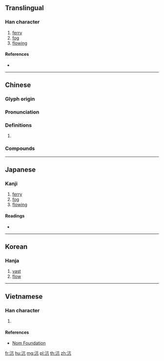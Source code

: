 {{character info/new}}
==Translingual==

===Han character===
{{Han char|rn=85|rad=水|as=04|sn=7|four=30117|canj=EYHN|ids=⿰氵亢}}

# [[ferry]]
# [[fog]]
# [[flow]]ing

====References====
* {{Han ref|kx=0610.030|dkj=17187|dj=1002.130|hdz=31572.020|uh=6C86|ud=27782|bh=A859|bd=43097}}

----

==Chinese==
{{zh-forms}}

===Glyph origin===
{{Han etym}}

===Pronunciation===
{{zh-pron
|m=hàng,háng
|c=hong4
|mn=khòng
|mc=y
|oc=y
|ma=
|cat=n,a
}}

===Definitions===
{{zh-hanzi}}

# {{rfdef|lang=zh}}

===Compounds===
{{zh-der|沆瀣|沆瀣一氣|漭沆|沆漭|沆溉}}

----

==Japanese==

===Kanji===
{{ja-kanji|grade=|rs=水04}}

# [[ferry]]
# [[fog]]
# [[flowing]]

====Readings====
* {{ja-readings|on=[[こう]] (kō), [[ごう]] (gō)|kun=[[ひろい]] (hiroi)}}

----

==Korean==

===Hanja===
{{ko-hanja|hangeul=항|eumhun=|rv=hang|mr=hang|y=hang}}

# [[vast]]
# [[flow]]

----

==Vietnamese==

===Han character===
{{vi-readings|rs=水04| hanviet = hàng}}

# {{defn|lang=vi|sort=水04}}

====References====
*[http://nomfoundation.org/common/nom_details.php?codepoint=6c86 Nom Foundation]

[[fr:沆]]
[[hu:沆]]
[[mg:沆]]
[[pl:沆]]
[[th:沆]]
[[zh:沆]]